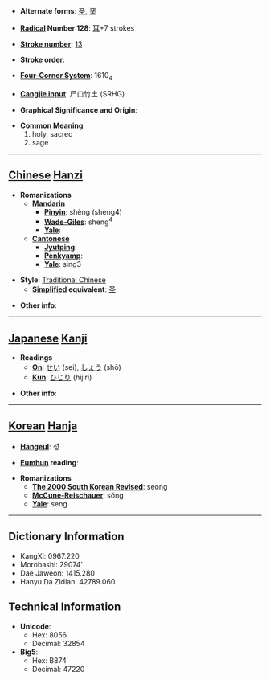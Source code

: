 * '''Alternate forms''': [[圣]], [[堊]]

* '''[[Wiktionary:Chinese radical index| Radical]] Number 128''': [[Wiktionary:Chinese radical index 耳|耳]]+7 strokes

* '''[[Wiktionary:Chinese total strokes index|Stroke number]]''': [[Wiktionary:Chinese total strokes index 13|13]]

* '''Stroke order''': 

* '''[[Wiktionary:Chinese four corner index|Four-Corner System]]''': 1610<sub>4</sub>

* '''[[Wiktionary:Chinese Cangjie index|Cangjie input]]''': 尸口竹土 (SRHG)

* '''Graphical Significance and Origin''': 

* '''Common Meaning'''
*#holy, sacred
*# sage


----

== [[Chinese]] [[Hanzi]] ==

* '''Romanizations'''
** '''[[Mandarin]]'''
*** '''[[Pinyin]]''': shèng (sheng4)
*** '''[[Wade-Giles]]''': sheng<sup>4</sup>
*** '''[[Yale]]''': 
** '''[[Cantonese]]'''
*** '''[[Jyutping]]''':
*** '''[[Penkyamp]]''': 
*** '''[[Yale]]''': sing3

* '''Style''': [[Traditional Chinese]] 
** '''[[Simplified Chinese|Simplified]] equivalent''': [[圣]]

* '''Other info''': 

----

== [[Japanese]] [[Kanji]] ==

* '''Readings'''
** '''[[On]]''': [[せい]] (sei), [[しょう]] (shō)
** '''[[Kun]]''': [[ひじり]] (hijiri)

* '''Other info''':  

----

== [[Korean]] [[Hanja]] ==

* '''[[Hangeul]]''': 성

* '''[[Eumhun]] reading''': 

* '''Romanizations'''
** '''[[The 2000 South Korean Revised Romanization|The 2000 South Korean Revised]]''': seong
** '''[[McCune-Reischauer]]''': sŏng
** '''[[Yale]]''': seng

----

== Dictionary Information ==

* KangXi: 0967.220
* Morobashi: 29074'
* Dae Jaweon: 1415.280
* Hanyu Da Zidian: 42789.060

== Technical Information ==

* '''Unicode''':
** Hex: 8056
** Decimal: 32854
* '''Big5''':
** Hex: B874
** Decimal: 47220